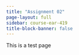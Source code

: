 ```yaml
---
title: "Assignment 02"
page-layout: full
sidebar: course-ear-419
title-block-banner: false
---
```


This is a test page